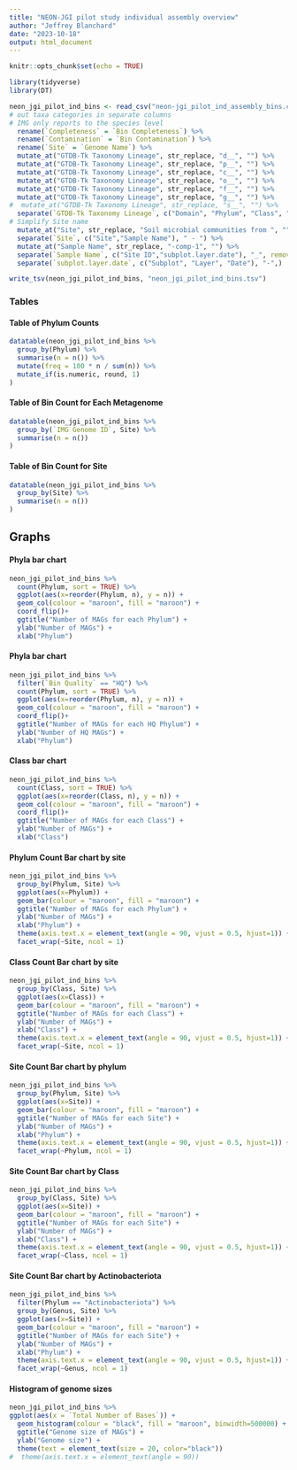 ```yaml
---
title: "NEON-JGI pilot study individual assembly overview"
author: "Jeffrey Blanchard"
date: "2023-10-18"
output: html_document
---
```


```r
knitr::opts_chunk$set(echo = TRUE)
```

```r
library(tidyverse)
library(DT)
```


```r
neon_jgi_pilot_ind_bins <- read_csv("neon-jgi_pilot_ind_assembly_bins.csv") %>% 
# out taxa categories in separate columns
# IMG only reports to the species level
  rename(`Completeness` = `Bin Completeness`) %>% 
  rename(`Contamination` = `Bin Contamination`) %>% 
  rename(`Site` = `Genome Name`) %>% 
  mutate_at("GTDB-Tk Taxonomy Lineage", str_replace, "d__", "") %>% 
  mutate_at("GTDB-Tk Taxonomy Lineage", str_replace, "p__", "") %>% 
  mutate_at("GTDB-Tk Taxonomy Lineage", str_replace, "c__", "") %>% 
  mutate_at("GTDB-Tk Taxonomy Lineage", str_replace, "o__", "") %>% 
  mutate_at("GTDB-Tk Taxonomy Lineage", str_replace, "f__", "") %>% 
  mutate_at("GTDB-Tk Taxonomy Lineage", str_replace, "g__", "") %>% 
#  mutate_at("GTDB-Tk Taxonomy Lineage", str_replace, "s__", "") %>% 
  separate(`GTDB-Tk Taxonomy Lineage`, c("Domain", "Phylum", "Class", "Order", "Family", "Genus"), "; ") %>% 
# Simplify Site name
  mutate_at("Site", str_replace, "Soil microbial communities from ", "") %>% 
  separate(`Site`, c("Site","Sample Name"), " - ") %>% 
  mutate_at("Sample Name", str_replace, "-comp-1", "") %>%
  separate(`Sample Name`, c("Site ID","subplot.layer.date"), "_", remove = FALSE,) %>% 
  separate(`subplot.layer.date`, c("Subplot", "Layer", "Date"), "-",) 


```
```r
write_tsv(neon_jgi_pilot_ind_bins, "neon_jgi_pilot_ind_bins.tsv")
```

### Tables

#### Table of Phylum Counts

```r
datatable(neon_jgi_pilot_ind_bins %>% 
  group_by(Phylum) %>% 
  summarise(n = n()) %>%
  mutate(freq = 100 * n / sum(n)) %>% 
  mutate_if(is.numeric, round, 1)  
)
```
#### Table of Bin Count for Each Metagenome 

```r
datatable(neon_jgi_pilot_ind_bins %>% 
  group_by(`IMG Genome ID`, Site) %>% 
  summarise(n = n()) 
)
```
#### Table of Bin Count for Site

```r
datatable(neon_jgi_pilot_ind_bins %>% 
  group_by(Site) %>% 
  summarise(n = n()) 
)
```

## Graphs

#### Phyla bar chart

```r
neon_jgi_pilot_ind_bins %>% 
  count(Phylum, sort = TRUE) %>% 
  ggplot(aes(x=reorder(Phylum, n), y = n)) +
  geom_col(colour = "maroon", fill = "maroon") +
  coord_flip()+
  ggtitle("Number of MAGs for each Phylum") +
  ylab("Number of MAGs") + 
  xlab("Phylum")
```

#### Phyla bar chart

```r
neon_jgi_pilot_ind_bins %>% 
  filter(`Bin Quality` == "HQ") %>% 
  count(Phylum, sort = TRUE) %>% 
  ggplot(aes(x=reorder(Phylum, n), y = n)) +
  geom_col(colour = "maroon", fill = "maroon") +
  coord_flip()+
  ggtitle("Number of MAGs for each HQ Phylum") +
  ylab("Number of HQ MAGs") + 
  xlab("Phylum")
```
#### Class bar chart

```r
neon_jgi_pilot_ind_bins %>% 
  count(Class, sort = TRUE) %>% 
  ggplot(aes(x=reorder(Class, n), y = n)) +
  geom_col(colour = "maroon", fill = "maroon") +
  coord_flip()+
  ggtitle("Number of MAGs for each Class") +
  ylab("Number of MAGs") + 
  xlab("Class")
```

#### Phylum Count Bar chart by site

```r
neon_jgi_pilot_ind_bins %>% 
  group_by(Phylum, Site) %>% 
  ggplot(aes(x=Phylum)) +
  geom_bar(colour = "maroon", fill = "maroon") +
  ggtitle("Number of MAGs for each Phylum") +
  ylab("Number of MAGs") + 
  xlab("Phylum") +
  theme(axis.text.x = element_text(angle = 90, vjust = 0.5, hjust=1)) +
  facet_wrap(~Site, ncol = 1)
```
#### Class Count Bar chart by site

```r
neon_jgi_pilot_ind_bins %>% 
  group_by(Class, Site) %>% 
  ggplot(aes(x=Class)) +
  geom_bar(colour = "maroon", fill = "maroon") +
  ggtitle("Number of MAGs for each Class") +
  ylab("Number of MAGs") + 
  xlab("Class") +
  theme(axis.text.x = element_text(angle = 90, vjust = 0.5, hjust=1)) +
  facet_wrap(~Site, ncol = 1)
```
#### Site Count Bar chart by phylum

```r
neon_jgi_pilot_ind_bins %>% 
  group_by(Phylum, Site) %>% 
  ggplot(aes(x=Site)) +
  geom_bar(colour = "maroon", fill = "maroon") +
  ggtitle("Number of MAGs for each Site") +
  ylab("Number of MAGs") + 
  xlab("Phylum") +
  theme(axis.text.x = element_text(angle = 90, vjust = 0.5, hjust=1)) +
  facet_wrap(~Phylum, ncol = 1)
```
#### Site Count Bar chart by Class

```r
neon_jgi_pilot_ind_bins %>% 
  group_by(Class, Site) %>% 
  ggplot(aes(x=Site)) +
  geom_bar(colour = "maroon", fill = "maroon") +
  ggtitle("Number of MAGs for each Site") +
  ylab("Number of MAGs") + 
  xlab("Class") +
  theme(axis.text.x = element_text(angle = 90, vjust = 0.5, hjust=1)) +
  facet_wrap(~Class, ncol = 1)
```

#### Site Count Bar chart by Actinobacteriota

```r
neon_jgi_pilot_ind_bins %>% 
  filter(Phylum == "Actinobacteriota") %>% 
  group_by(Genus, Site) %>% 
  ggplot(aes(x=Site)) +
  geom_bar(colour = "maroon", fill = "maroon") +
  ggtitle("Number of MAGs for each Site") +
  ylab("Number of MAGs") + 
  xlab("Phylum") +
  theme(axis.text.x = element_text(angle = 90, vjust = 0.5, hjust=1)) +
  facet_wrap(~Genus, ncol = 1)
```


#### Histogram of genome sizes

```r
neon_jgi_pilot_ind_bins %>% 
ggplot(aes(x = `Total Number of Bases`)) + 
  geom_histogram(colour = "black", fill = "maroon", binwidth=500000) +
  ggtitle("Genome size of MAGs") +
  ylab("Genome size") + 
  theme(text = element_text(size = 20, color="black"))
#  theme(axis.text.x = element_text(angle = 90)) 
```